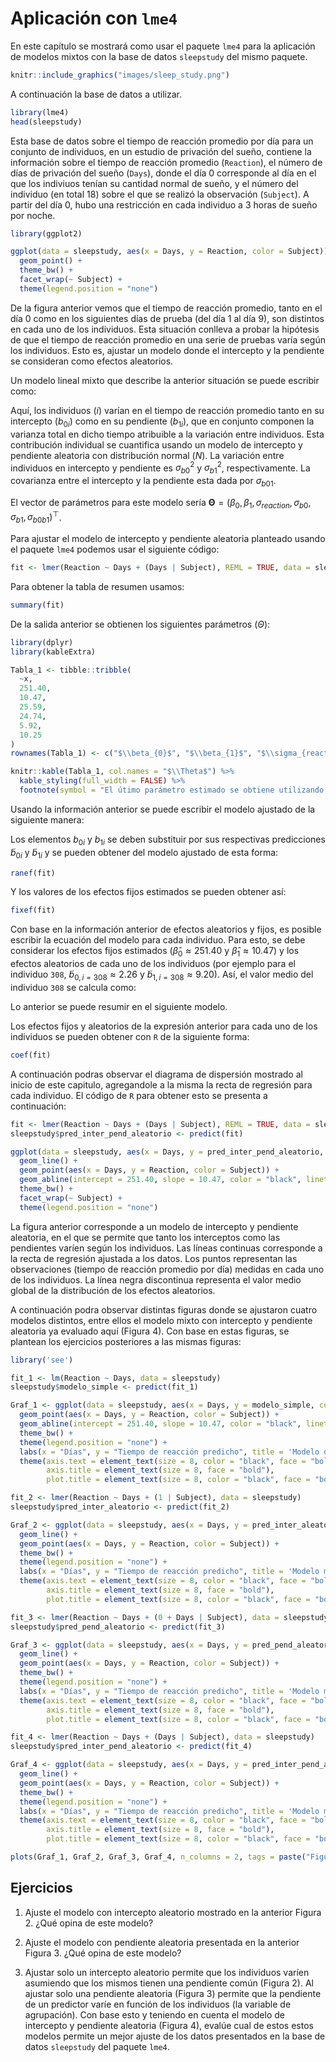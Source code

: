 # Aplicación con `lme4` {#apli-lme4}

En este capítulo se mostrará como usar el paquete `lme4` para la aplicación de modelos mixtos con la base de datos `sleepstudy` del mismo paquete.

```r
knitr::include_graphics("images/sleep_study.png")
```

A continuación la base de datos a utilizar.

```r
library(lme4)
head(sleepstudy)
```

Esta base de datos sobre el tiempo de reacción promedio por día para un conjunto de individuos, en un estudio de privación del sueño, contiene la información sobre el tiempo de reacción promedio (`Reaction`), el número de días de privación del sueño (`Days`), donde el día 0 corresponde al día en el que los indiviuos tenían su cantidad normal de sueño, y el número del individuo (en total 18) sobre el que se realizó la observación (`Subject`). A partir del día 0, hubo una restricción en cada individuo a 3 horas de sueño por noche.

```r

library(ggplot2)

ggplot(data = sleepstudy, aes(x = Days, y = Reaction, color = Subject)) +
  geom_point() +
  theme_bw() +
  facet_wrap(~ Subject) + 
  theme(legend.position = "none")
```

De la figura anterior vemos que el tiempo de reacción promedio, tanto en el día 0 como en los siguientes días de prueba (del día 1 al día 9), son distintos en cada uno de los individuos. Esta situación conlleva a probar la hipótesis de que el tiempo de reacción promedio en una serie de pruebas varía según los individuos. Esto es, ajustar un modelo donde el intercepto y la pendiente se consideran como efectos aleatorios.

Un modelo lineal mixto que describe la anterior situación se puede escribir como:

\begin{align*} 
Reaction_{ij} | b_0, b_1 &\sim  N(\mu_{ij}, \sigma^2_{Reaction}) \\ 
\mu_{ij} &= \beta_0 + \beta_1 Days_{ij} + b_{0i} + b_{1i} Days_{ij} \\
\left (
\begin{matrix}
b_{0} \\ b_{1}
\end{matrix} 
\right ) &\sim 
N\left ( \left [ \begin{matrix}
0 \\ 0
\end{matrix} \right ],
\left [ \begin{matrix}
\sigma^2_{b0} & \sigma_{b01} \\ 
\sigma_{b01} & \sigma^2_{b1}
\end{matrix} \right ]
\right )
\end{align*}

Aquí, los individuos ($i$) varían en el tiempo de reacción promedio tanto en su intercepto ($b_{0i}$) como en su pendiente ($b_{1i}$), que en conjunto componen la varianza total en dicho tiempo atribuible a la variación entre individuos. Esta contribución individual se cuantifica usando un modelo de intercepto y pendiente aleatoria con distribución normal ($N$). La variación entre individuos en intercepto y pendiente es $\sigma^2_{b0}$ y $\sigma^2_{b1}$, respectivamente. La covarianza entre el intercepto y la pendiente esta dada por $\sigma_{b01}$.

El vector de parámetros para este modelo sería $\boldsymbol{\Theta}=(\beta_0, \beta_1, \sigma_{reaction}, \sigma_{b0}, \sigma_{b1}, \sigma_{b0b1})^\top$.

Para ajustar el modelo de intercepto y pendiente aleatoria planteado usando el paquete `lme4` podemos usar el siguiente código:

```r
fit <- lmer(Reaction ~ Days + (Days | Subject), REML = TRUE, data = sleepstudy)
```

Para obtener la tabla de resumen usamos:

```r
summary(fit)
```

De la salida anterior se obtienen los siguientes parámetros ($\Theta$):

```r
library(dplyr)
library(kableExtra)

Tabla_1 <- tibble::tribble(
  ~x,
  251.40,
  10.47,
  25.59,
  24.74,
  5.92,
  10.25
)
rownames(Tabla_1) <- c("$\\beta_{0}$", "$\\beta_{1}$", "$\\sigma_{reaction}$", "$\\sigma_{b0}$", "$\\sigma_{b1}$", "$\\sigma_{b0b1}$")

knitr::kable(Tabla_1, col.names = "$\\Theta$") %>%
  kable_styling(full_width = FALSE) %>%
  footnote(symbol = "El útimo parámetro estimado se obtiene utilizando la ecuación\n de [correlación](https://en.wikipedia.org/wiki/Correlation_and_dependence) ($\\rho$) que relaciona la covarianza y desviaciones de los\n efectos aleatorios: $\\rho_{b0b1} = \\sigma_{b0b1}/(\\sigma_{b0} \times \\sigma_{b1})$.")
```

Usando la información anterior se puede escribir el modelo ajustado de la siguiente manera:

\begin{align*} 
Reaction_{ij} &\sim  N(\hat{\mu}_{ij}, 25.59^2) \\ 
\hat{\mu}_{ij} &= 251.40 + 10.47 Days_{ij} + \tilde{b}_{0i} + \tilde{b}_{1i} Days_{ij} \\
\left (
\begin{matrix}
b_{0} \\ b_{1}
\end{matrix} 
\right ) &\sim 
N\left ( \left [ \begin{matrix}
0 \\ 0
\end{matrix} \right ],
\left [ \begin{matrix}
24.74^2 & 10.25 \\ 
10.25 & 5.92^2
\end{matrix} \right ]
\right )
\end{align*}

Los elementos $b_{0i}$ y $b_{1i}$ se deben substituir por sus respectivas predicciones $\tilde{b}_{0i}$ y $\tilde{b}_{1i}$ y se pueden obtener del modelo ajustado de esta forma:

```r

ranef(fit)
```

Y los valores de los efectos fijos estimados se pueden obtener así:

```r

fixef(fit)
```

Con base en la información anterior de efectos aleatorios y fijos, es posible escribir la ecuación del modelo para cada individuo. Para esto, se debe considerar los efectos fijos estimados ($\hat{\beta}_0 \approx 251.40$ y  $\hat{\beta}_1\approx  10.47$) y los efectos aleatorios de cada uno de los individuos (por ejemplo para el individuo `308`, $\tilde{b}_{0, i=308} \approx 2.26$ y $\tilde{b}_{1, i=308} \approx 9.20$). Así, el valor medio del individuo `308` se calcula como:

\begin{align*} 
\hat{\mu}_{i=308, j} &= \hat{\beta}_0 + \hat{\beta}_0 \, Days_{i=308, j} + \tilde{b}_{0, i=308} + \tilde{b}_{1, i=308} \, Days_{i=308, j} \\
\hat{\mu}_{i=308, j} &= 251.40 + 10.47 \, Days_{i=308, j} 2.26 + 9.20 \, Days_{i=308, j} \\
\hat{\mu}_{i=308, j} &= 253.66 + 19.67 \, Days_{i=308, j}
\end{align*}

Lo anterior se puede resumir en el siguiente modelo.

\begin{align*} 
Reaction_{i=308, j} &\sim  N(\hat{\mu}_{i=308, j}, \hat{\sigma}^2_{Reaction}) \\ \hat{\mu}_{i=308, j} &= 253.66 + 19.67 \, Days_{i=308, j} \\
\hat{\sigma}_{Reaction} &= 25.59
\end{align*}

Los efectos fijos y aleatorios de la expresión anterior para cada uno de los individuos se pueden obtener con `R` de la siguiente forma:

```r

coef(fit)
```

A continuación podras observar el diagrama de dispersión mostrado al inicio de este capitulo, agregandole a la misma la recta de regresión para cada individuo. El código de `R` para obtener esto se presenta a continuación:

```r

fit <- lmer(Reaction ~ Days + (Days | Subject), REML = TRUE, data = sleepstudy)
sleepstudy$pred_inter_pend_aleatorio <- predict(fit)

ggplot(data = sleepstudy, aes(x = Days, y = pred_inter_pend_aleatorio, color = Subject)) +
  geom_line() +
  geom_point(aes(x = Days, y = Reaction, color = Subject)) +
  geom_abline(intercept = 251.40, slope = 10.47, color = "black", linetype = "dashed", size = 0.5) +
  theme_bw() +
  facet_wrap(~ Subject) + 
  theme(legend.position = "none")
```

La figura anterior corresponde a un modelo de intercepto y pendiente aleatoria, en el que se permite que tanto los interceptos como las pendientes varíen según los individuos. Las líneas continuas corresponde a la recta de regresión ajustada a los datos. Los puntos representan las observaciones (tiempo de reacción promedio por día) medidas en cada uno de los individuos. La línea negra discontinua representa el valor medio global de la distribución de los efectos aleatorios.

A continuación podra observar distintas figuras donde se ajustaron cuatro modelos distintos, entre ellos el modelo mixto con intercepto y pendiente aleatoria ya evaluado aquí (Figura 4). Con base en estas figuras, se plantean los ejercicios posteriores a las mismas figuras:

```r

library('see')

fit_1 <- lm(Reaction ~ Days, data = sleepstudy)
sleepstudy$modelo_simple <- predict(fit_1)

Graf_1 <- ggplot(data = sleepstudy, aes(x = Days, y = modelo_simple, color = Subject)) +
  geom_point(aes(x = Days, y = Reaction, color = Subject)) +
  geom_abline(intercept = 251.40, slope = 10.47, color = "black", linetype = "solid", size = 0.5) +
  theme_bw() +
  theme(legend.position = "none") +
  labs(x = "Días", y = "Tiempo de reacción predicho", title = 'Modelo de regresión clásico') +
  theme(axis.text = element_text(size = 8, color = "black", face = "bold"), 
        axis.title = element_text(size = 8, face = "bold"),
        plot.title = element_text(size = 8, color = "black", face = "bold"))

fit_2 <- lmer(Reaction ~ Days + (1 | Subject), data = sleepstudy)
sleepstudy$pred_inter_aleatorio <- predict(fit_2)

Graf_2 <- ggplot(data = sleepstudy, aes(x = Days, y = pred_inter_aleatorio, color = Subject)) +
  geom_line() +
  geom_point(aes(x = Days, y = Reaction, color = Subject)) +
  theme_bw() +
  theme(legend.position = "none") +
  labs(x = "Días", y = "Tiempo de reacción predicho", title = 'Modelo mixto con intercepto aleatorio') +
  theme(axis.text = element_text(size = 8, color = "black", face = "bold"), 
        axis.title = element_text(size = 8, face = "bold"),
        plot.title = element_text(size = 8, color = "black", face = "bold"))

fit_3 <- lmer(Reaction ~ Days + (0 + Days | Subject), data = sleepstudy)
sleepstudy$pred_pend_aleatorio <- predict(fit_3)

Graf_3 <- ggplot(data = sleepstudy, aes(x = Days, y = pred_pend_aleatorio, color = Subject)) +
  geom_line() +
  geom_point(aes(x = Days, y = Reaction, color = Subject)) +
  theme_bw() +
  theme(legend.position = "none") +
  labs(x = "Días", y = "Tiempo de reacción predicho", title = 'Modelo mixto con pendiente aleatoria') +
  theme(axis.text = element_text(size = 8, color = "black", face = "bold"), 
        axis.title = element_text(size = 8, face = "bold"),
        plot.title = element_text(size = 8, color = "black", face = "bold"))

fit_4 <- lmer(Reaction ~ Days + (Days | Subject), data = sleepstudy)
sleepstudy$pred_inter_pend_aleatorio <- predict(fit_4)

Graf_4 <- ggplot(data = sleepstudy, aes(x = Days, y = pred_inter_pend_aleatorio, color = Subject)) +
  geom_line() +
  geom_point(aes(x = Days, y = Reaction, color = Subject)) +
  theme_bw() +
  theme(legend.position = "none") +
  labs(x = "Días", y = "Tiempo de reacción predicho", title = 'Modelo mixto con intercepto y pendiente\n aleatoria') +
  theme(axis.text = element_text(size = 8, color = "black", face = "bold"), 
        axis.title = element_text(size = 8, face = "bold"),
        plot.title = element_text(size = 8, color = "black", face = "bold"))

plots(Graf_1, Graf_2, Graf_3, Graf_4, n_columns = 2, tags = paste("Figura ", 1:4))
```


## Ejercicios {-}

1. Ajuste el modelo con intercepto aleatorio mostrado en la anterior Figura 2. ¿Qué opina de este modelo?

2. Ajuste el modelo con pendiente aleatoria presentada en la anterior Figura 3. ¿Qué opina de este modelo?

3. Ajustar solo un intercepto aleatorio permite que los individuos varíen asumiendo que los mismos tienen una pendiente común (Figura 2). Al ajustar solo una pendiente aleatoria (Figura 3) permite que la pendiente de un predictor varíe en función de los individuos (la variable de agrupación). Con base esto y teniendo en cuenta el modelo de intercepto y pendiente aleatoria (Figura 4), evalúe cual de estos estos modelos permite un mejor ajuste de los datos presentados en la base de datos `sleepstudy` del paquete `lme4`.